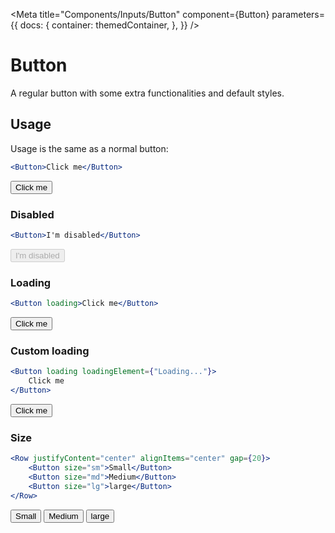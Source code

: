 
<Meta
    title="Components/Inputs/Button"
    component={Button}
    parameters={{
        docs: {
            container: themedContainer,
        },
    }}
/>

# Button

A regular button with some extra functionalities and default styles.

## Usage

Usage is the same as a normal button:

```jsx
<Button>Click me</Button>
```

<Canvas>
    <Row justifyContent="center">
        <Button>Click me</Button>
    </Row>
</Canvas>

### Disabled

```jsx
<Button>I'm disabled️</Button>
```

<Canvas>
    <Row justifyContent="center">
        <Button disabled>I'm disabled</Button>
    </Row>
</Canvas>

### Loading

```jsx
<Button loading>Click me</Button>
```

<Canvas>
    <Row justifyContent="center">
        <Button loading>Click me</Button>
    </Row>
</Canvas>

### Custom loading

```jsx
<Button loading loadingElement={"Loading..."}>
    Click me
</Button>
```

<Canvas>
    <Row justifyContent="center">
        <Button loading loadingElement={"Loading..."}>
            Click me
        </Button>
    </Row>
</Canvas>

### Size

```jsx
<Row justifyContent="center" alignItems="center" gap={20}>
    <Button size="sm">Small</Button>
    <Button size="md">Medium</Button>
    <Button size="lg">large</Button>
</Row>
```

<Canvas>
    <Row justifyContent="center" alignItems="center" gap={20}>
        <Button size="sm">Small</Button>
        <Button size="md">Medium</Button>
        <Button size="lg">large</Button>
    </Row>
</Canvas>
